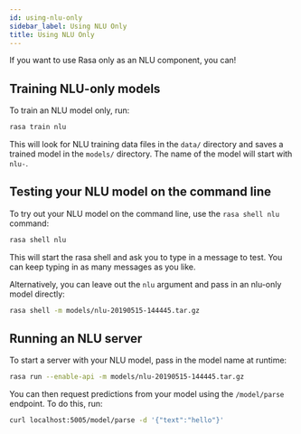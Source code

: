 ```yaml
---
id: using-nlu-only
sidebar_label: Using NLU Only
title: Using NLU Only
---
```


If you want to use Rasa only as an NLU component, you can!

## Training NLU-only models

To train an NLU model only, run:

```bash
rasa train nlu
```

This will look for NLU training data files in the `data/` directory
and saves a trained model in the `models/` directory.
The name of the model will start with `nlu-`.

## Testing your NLU model on the command line

To try out your NLU model on the command line, use the `rasa shell nlu` command:

```bash
rasa shell nlu
```

This will start the rasa shell and ask you to type in a message to test.
You can keep typing in as many messages as you like.

Alternatively, you can leave out the `nlu` argument and pass in an nlu-only model directly:

```bash
rasa shell -m models/nlu-20190515-144445.tar.gz
```

## Running an NLU server

To start a server with your NLU model, pass in the model name at runtime:

```bash
rasa run --enable-api -m models/nlu-20190515-144445.tar.gz
```

You can then request predictions from your model using the `/model/parse` endpoint.
To do this, run:

```bash
curl localhost:5005/model/parse -d '{"text":"hello"}'
```
